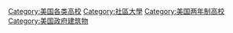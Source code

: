[[Category:美国各类高校|Category:美国各类高校]]
[[Category:社區大學|Category:社區大學]]
[[Category:美国两年制高校|Category:美国两年制高校]]
[[Category:美国政府建筑物|Category:美国政府建筑物]]